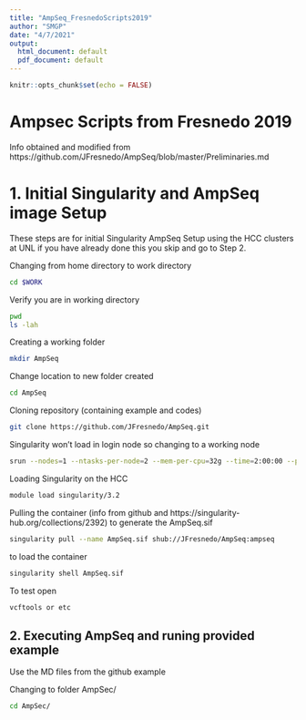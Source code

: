 ```yaml
---
title: "AmpSeq_FresnedoScripts2019"
author: "SMGP"
date: "4/7/2021"
output:
  html_document: default
  pdf_document: default
---
```


```r
knitr::opts_chunk$set(echo = FALSE)
```

# Ampsec Scripts from Fresnedo 2019
Info obtained and modified from https://github.com/JFresnedo/AmpSeq/blob/master/Preliminaries.md

# 1. Initial Singularity and AmpSeq image Setup
These steps are for initial Singularity AmpSeq Setup using the HCC clusters at UNL
if you have already done this you skip and go to Step 2.
<First log in to the HCC using the terminal in Rstudio>

Changing from home directory to work directory 
```bash
cd $WORK
```

Verify you are in working directory
```bash
pwd
ls -lah
```

Creating a working folder  
```bash
mkdir AmpSeq
```

Change location to new folder created
```bash
cd AmpSeq
```

Cloning repository (containing example and codes)
```bash
git clone https://github.com/JFresnedo/AmpSeq.git
```

Singularity won't load in login node so changing to a working node
```bash
srun --nodes=1 --ntasks-per-node=2 --mem-per-cpu=32g --time=2:00:00 --pty $SHELL
```

Loading Singularity on the HCC
```bash
module load singularity/3.2
```

Pulling the container (info from  github and https://singularity-hub.org/collections/2392) to generate the AmpSeq.sif
```bash
singularity pull --name AmpSeq.sif shub://JFresnedo/AmpSeq:ampseq
```

to load the container 
```bash
singularity shell AmpSeq.sif
```

To test open 
```bash
vcftools or etc
```


## 2. Executing AmpSeq and runing provided example
Use the MD files from the github example

Changing to folder AmpSec/
```bash
cd AmpSec/
```

